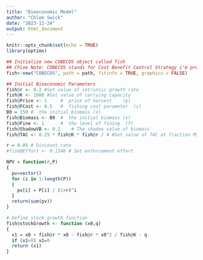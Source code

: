 ```yaml
---
title: "Bioeconomic Model"
author: "Chloe Swick"
date: "2023-11-24"
output: html_document
---
```


```r
knitr::opts_chunk$set(echo = TRUE)
library(optimx)
```


```r
## Initialize new COBECOS object called fish 
## Chloe Note: COBECOS stands for Cost Benefit Control Strategy i'm pretty sure 
fish<-new("COBECOS", path = path, fitinfo = TRUE, graphics = FALSE)

## Initial Bioeconomic Parameters
fish@r <- 0.2 #Set value of intrinsic growth rate
fish@K <- 1000 #Set value of carrying capacity
fish@Price <- 1  	#  price of harvest    (p)
fish@FCost <- 0.5	#  fishing cost parameter  (c)
B0 = 150 #  the initial biomass (x)
fish@Biomass <- B0	#  the initial biomass (x)
fish@Fine <- 1		#  the level of fining  (f)
fish@ShadowVB <- 0.2	# The shadow value of biomass
fish@TAC <- 0.25 * fish@K * fish@r / 4 #Set value of TAC at fraction MSY

r = 0.05 # Discount rate
#fish@Effort <- 0.1246 # Set enforcement effort

```

```r
NPV = function(r,P)
{
  pv=vector()
  for (i in 1:length(P))
  {
    pv[i] = P[i] / (1+r)^i
  }
  return(sum(pv))
}
```


```r
# Define stock growth function
fish@stockGrowth <- function (x0,q)
{
  x1 = x0 + fish@r * x0 - fish@r * x0^2 / fish@K - q
  if (x1<0) x1=0
  return (x1)
}
```


```r

```








